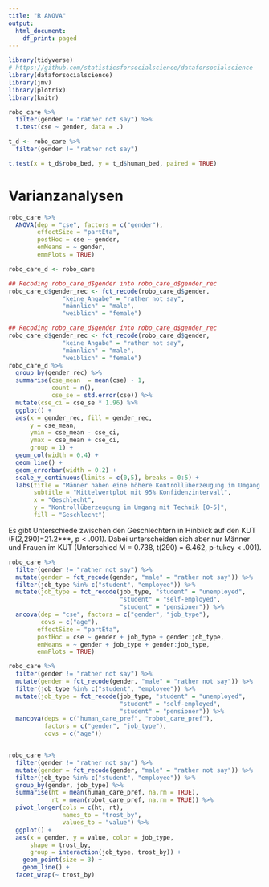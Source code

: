 ```yaml
---
title: "R ANOVA"
output:
  html_document:
    df_print: paged
---
```


```r
library(tidyverse)
# https://github.com/statisticsforsocialscience/dataforsocialscience
library(dataforsocialscience)
library(jmv)
library(plotrix)
library(knitr)
```



```r

robo_care %>% 
  filter(gender != "rather not say") %>% 
  t.test(cse ~ gender, data = .)

t_d <- robo_care %>% 
  filter(gender != "rather not say") 

t.test(x = t_d$robo_bed, y = t_d$human_bed, paired = TRUE)


```


# Varianzanalysen


```r


robo_care %>% 
  ANOVA(dep = "cse", factors = c("gender"),
        effectSize = "partEta",
        postHoc = cse ~ gender,
        emMeans = ~ gender,
        emmPlots = TRUE)

robo_care_d <- robo_care

## Recoding robo_care_d$gender into robo_care_d$gender_rec
robo_care_d$gender_rec <- fct_recode(robo_care_d$gender,
               "keine Angabe" = "rather not say",
               "männlich" = "male",
               "weiblich" = "female")

## Recoding robo_care_d$gender into robo_care_d$gender_rec
robo_care_d$gender_rec <- fct_recode(robo_care_d$gender,
               "keine Angabe" = "rather not say",
               "männlich" = "male",
               "weiblich" = "female")
robo_care_d %>% 
  group_by(gender_rec) %>% 
  summarise(cse_mean  = mean(cse) - 1, 
            count = n(),
            cse_se = std.error(cse)) %>% 
  mutate(cse_ci = cse_se * 1.96) %>% 
  ggplot() +
  aes(x = gender_rec, fill = gender_rec,
      y = cse_mean,
      ymin = cse_mean - cse_ci, 
      ymax = cse_mean + cse_ci,
      group = 1) +
  geom_col(width = 0.4) +
  geom_line() +
  geom_errorbar(width = 0.2) +
  scale_y_continuous(limits = c(0,5), breaks = 0:5) +
  labs(title = "Männer haben eine höhere Kontrollüberzeugung im Umgang mit Technik",
       subtitle = "Mittelwertplot mit 95% Konfidenzintervall",
       x = "Geschlecht",
       y = "Kontrollüberzeugung im Umgang mit Technik [0-5]",
       fill = "Geschlecht")

```


Es gibt Unterschiede zwischen den Geschlechtern in Hinblick auf den KUT (F(2,290)=21.2***, p < .001). Dabei unterscheiden sich aber nur Männer und Frauen im KUT (Unterschied M = 0.738, t(290) = 6.462, p-tukey < .001).





```r


robo_care %>% 
  filter(gender != "rather not say") %>% 
  mutate(gender = fct_recode(gender, "male" = "rather not say")) %>% 
  filter(job_type %in% c("student", "employee")) %>% 
  mutate(job_type = fct_recode(job_type, "student" = "unemployed",
                               "student" = "self-employed",
                               "student" = "pensioner")) %>% 
  ancova(dep = "cse", factors = c("gender", "job_type"),
         covs = c("age"), 
        effectSize = "partEta",
        postHoc = cse ~ gender + job_type + gender:job_type,
        emMeans = ~ gender + job_type + gender:job_type,
        emmPlots = TRUE)


```


```r
robo_care %>% 
  filter(gender != "rather not say") %>% 
  mutate(gender = fct_recode(gender, "male" = "rather not say")) %>% 
  filter(job_type %in% c("student", "employee")) %>% 
  mutate(job_type = fct_recode(job_type, "student" = "unemployed",
                               "student" = "self-employed",
                               "student" = "pensioner")) %>% 
  mancova(deps = c("human_care_pref", "robot_care_pref"),
          factors = c("gender", "job_type"),
          covs = c("age"))


robo_care %>% 
  filter(gender != "rather not say") %>% 
  mutate(gender = fct_recode(gender, "male" = "rather not say")) %>% 
  filter(job_type %in% c("student", "employee")) %>% 
  group_by(gender, job_type) %>% 
  summarise(ht = mean(human_care_pref, na.rm = TRUE), 
            rt = mean(robot_care_pref, na.rm = TRUE)) %>% 
  pivot_longer(cols = c(ht, rt),
               names_to = "trost_by",
               values_to = "value") %>% 
  ggplot() +
  aes(x = gender, y = value, color = job_type, 
      shape = trost_by, 
      group = interaction(job_type, trost_by)) +
    geom_point(size = 3) +
    geom_line() +
  facet_wrap(~ trost_by)

```

